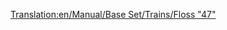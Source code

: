 [[Translation:en/Manual/Base Set/Trains/Floss "47"]]
{{de/Manual/Base Set/Trains/Züge|Image=[[File:en/Manual/Base Set/Trains/Floss47.png]]
|Name=Floss "47"
|Kosten=£21,093 ($42.186)
|Geschwindigkeit=160 km/h (100 mph)
|Gewicht=112 t
|Leistung=2.616 PS (1.924 kW)
|Betriebskosten=£2,132 ($4.264)
|Entwurf=1962
|Betriebsdauer=22
|Platz=k.A
|Beschreibung=
|Reales-Leben=[http://en.wikipedia.org/wiki/British_Rail_Class_47 British Rail Class 47] (englisch)
}}